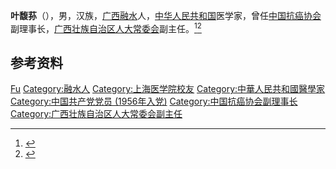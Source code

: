 '''叶馥荪'''（{{bd|1913年||2001年|4月|}}），男，汉族，[[广西|广西]][[融水县|融水]]人，[[中华人民共和国|中华人民共和国]]医学家，曾任[[中国抗癌协会|中国抗癌协会]]副理事长，[[广西壮族自治区人大常委会|广西壮族自治区人大常委会]]副主任。<ref>{{Cite web|title=叶馥荪|url=https://www.gxmu.edu.cn/ykdbm/dag/rwjs/201210/t20121023_34353.html|accessdate=2020-08-31|work=广西医科大学}}</ref><ref>{{Cite book|title=中华人民共和国职官志|author=何虎生, 李耀东, 向常福主编|publisher=中国社会出版社|year=2003|isbn=9787800883934|location=北京|pages=}}</ref>

== 参考资料 ==
{{reflist}}

{{中国人物小作品}}

{{Authority control}}
{{DEFAULTSORT:Ye叶}}
[[Category:葉姓|Fu]]
[[Category:融水人|Category:融水人]]
[[Category:上海医学院校友|Category:上海医学院校友]]
[[Category:中華人民共和國醫學家|Category:中華人民共和國醫學家]]
[[Category:中国共产党党员_(1956年入党)|Category:中国共产党党员 (1956年入党)]]
[[Category:中国抗癌协会副理事长|Category:中国抗癌协会副理事长]]
[[Category:广西壮族自治区人大常委会副主任|Category:广西壮族自治区人大常委会副主任]]